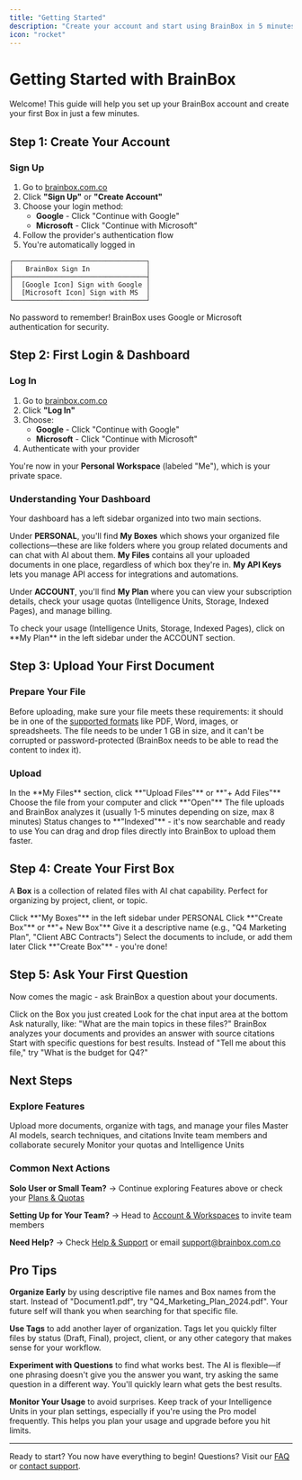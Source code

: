 ```yaml
---
title: "Getting Started"
description: "Create your account and start using BrainBox in 5 minutes"
icon: "rocket"
---
```


# Getting Started with BrainBox

Welcome! This guide will help you set up your BrainBox account and create your first Box in just a few minutes.

## Step 1: Create Your Account

### Sign Up

1. Go to [brainbox.com.co](https://brainbox.com.co)
2. Click **"Sign Up"** or **"Create Account"**
3. Choose your login method:
   - **Google** - Click "Continue with Google"
   - **Microsoft** - Click "Continue with Microsoft"
4. Follow the provider's authentication flow
5. You're automatically logged in

```
┌─────────────────────────────────┐
│   BrainBox Sign In              │
├─────────────────────────────────┤
│  [Google Icon] Sign with Google │
│  [Microsoft Icon] Sign with MS  │
└─────────────────────────────────┘
```

<Tip>
No password to remember! BrainBox uses Google or Microsoft authentication for security.
</Tip>

## Step 2: First Login & Dashboard

### Log In

1. Go to [brainbox.com.co](https://brainbox.com.co)
2. Click **"Log In"**
3. Choose:
   - **Google** - Click "Continue with Google"
   - **Microsoft** - Click "Continue with Microsoft"
4. Authenticate with your provider

You're now in your **Personal Workspace** (labeled "Me"), which is your private space.

### Understanding Your Dashboard

Your dashboard has a left sidebar organized into two main sections.

Under **PERSONAL**, you'll find **My Boxes** which shows your organized file collections—these are like folders where you group related documents and can chat with AI about them. **My Files** contains all your uploaded documents in one place, regardless of which box they're in. **My API Keys** lets you manage API access for integrations and automations.

Under **ACCOUNT**, you'll find **My Plan** where you can view your subscription details, check your usage quotas (Intelligence Units, Storage, Indexed Pages), and manage billing.

<Note>
To check your usage (Intelligence Units, Storage, Indexed Pages), click on **My Plan** in the left sidebar under the ACCOUNT section.
</Note>

## Step 3: Upload Your First Document

### Prepare Your File

Before uploading, make sure your file meets these requirements: it should be in one of the [supported formats](/en/files-boxes#supported-file-types) like PDF, Word, images, or spreadsheets. The file needs to be under 1 GB in size, and it can't be corrupted or password-protected (BrainBox needs to be able to read the content to index it).

### Upload

<Steps>
  <Step title="Click Upload">
    In the **My Files** section, click **"Upload Files"** or **"+ Add Files"**
  </Step>
  <Step title="Select File">
    Choose the file from your computer and click **"Open"**
  </Step>
  <Step title="Wait for Processing">
    The file uploads and BrainBox analyzes it (usually 1-5 minutes depending on size, max 8 minutes)
  </Step>
  <Step title="Done">
    Status changes to **"Indexed"** - it's now searchable and ready to use
  </Step>
</Steps>

<Note>
You can drag and drop files directly into BrainBox to upload them faster.
</Note>

## Step 4: Create Your First Box

A **Box** is a collection of related files with AI chat capability. Perfect for organizing by project, client, or topic.

<Steps>
  <Step title="Go to My Boxes">
    Click **"My Boxes"** in the left sidebar under PERSONAL
  </Step>
  <Step title="Create New Box">
    Click **"Create Box"** or **"+ New Box"**
  </Step>
  <Step title="Name Your Box">
    Give it a descriptive name (e.g., "Q4 Marketing Plan", "Client ABC Contracts")
  </Step>
  <Step title="Add Files">
    Select the documents to include, or add them later
  </Step>
  <Step title="Create">
    Click **"Create Box"** - you're done!
  </Step>
</Steps>

## Step 5: Ask Your First Question

Now comes the magic - ask BrainBox a question about your documents.

<Steps>
  <Step title="Open Your Box">
    Click on the Box you just created
  </Step>
  <Step title="Click Chat">
    Look for the chat input area at the bottom
  </Step>
  <Step title="Type a Question">
    Ask naturally, like: "What are the main topics in these files?"
  </Step>
  <Step title="Get an Answer">
    BrainBox analyzes your documents and provides an answer with source citations
  </Step>
</Steps>

<Tip>
Start with specific questions for best results. Instead of "Tell me about this file," try "What is the budget for Q4?"
</Tip>

## Next Steps

### Explore Features

<CardGroup cols={2}>
  <Card title="File Management" icon="folder" href="/en/files-boxes">
    Upload more documents, organize with tags, and manage your files
  </Card>
  <Card title="AI Chat & Search" icon="message-dots" href="/en/ai-chat-search">
    Master AI models, search techniques, and citations
  </Card>
  <Card title="Share with Team" icon="users" href="/en/collaboration">
    Invite team members and collaborate securely
  </Card>
  <Card title="Check Usage" icon="chart-line" href="/en/plans-billing">
    Monitor your quotas and Intelligence Units
  </Card>
</CardGroup>

### Common Next Actions

**Solo User or Small Team?**
→ Continue exploring Features above or check your [Plans & Quotas](/en/plans-billing)

**Setting Up for Your Team?**
→ Head to [Account & Workspaces](/en/account-workspaces) to invite team members

**Need Help?**
→ Check [Help & Support](/en/help-support) or email [support@brainbox.com.co](mailto:support@brainbox.com.co)

## Pro Tips

**Organize Early** by using descriptive file names and Box names from the start. Instead of "Document1.pdf", try "Q4_Marketing_Plan_2024.pdf". Your future self will thank you when searching for that specific file.

**Use Tags** to add another layer of organization. Tags let you quickly filter files by status (Draft, Final), project, client, or any other category that makes sense for your workflow.

**Experiment with Questions** to find what works best. The AI is flexible—if one phrasing doesn't give you the answer you want, try asking the same question in a different way. You'll quickly learn what gets the best results.

**Monitor Your Usage** to avoid surprises. Keep track of your Intelligence Units in your plan settings, especially if you're using the Pro model frequently. This helps you plan your usage and upgrade before you hit limits.

---

Ready to start? You now have everything to begin! Questions? Visit our [FAQ](/en/help-support#faq) or [contact support](mailto:support@brainbox.com.co).
